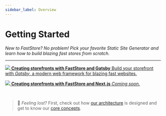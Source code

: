 ```yaml
---
sidebar_label: Overview
---
```




# Getting Started

*New to FastStore? No problem! Pick your favorite Static Site Generator and learn how to build blazing fast stores from scratch.*

---

<CardGrid home>

[ ![](/img/Gatsby_Logo.svg) **Creating storefronts with FastStore and Gatsby** Build your storefront with *Gatsby*, a modern web framework for blazing fast websites. ](/tutorials/gatsby/overview)

[ ![](/img/Nextjs_Logo.svg) **Creating storefronts with FastStore and Next.js** *Coming soon.* ](./overview)

</CardGrid>
<br/>

> 🧐 *Feeling lost?* First, check out how [our architecture](/tutorials/architecture/0) is designed and get to know our [core concepts](/tutorials/architecture/3).
